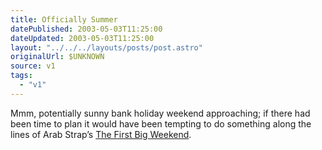 ```yaml
---
title: Officially Summer
datePublished: 2003-05-03T11:25:00
dateUpdated: 2003-05-03T11:25:00
layout: "../../../layouts/posts/post.astro"
originalUrl: $UNKNOWN
source: v1
tags:
  - "v1"
---
```


Mmm, potentially sunny bank holiday weekend approaching; if there had been time to plan it would have been tempting to do something along the lines of Arab Strap&#8217;s [The First Big Weekend][1].

[1]: http://www.arabstrap.co.uk/content/lyrics/the_week_never_starts.html#track8 "Arab Strap Lyrics: The First Big Weekend"
